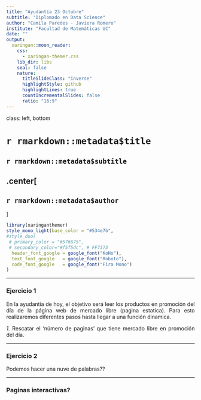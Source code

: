 ---
title: "Ayudantía 23 Octubre"
subtitle: "Diplomado en Data Science"
author: "Camila Paredes - Javiera Romero"
institute: "Facultad de Matemáticas UC"
date: ""
output:
  xaringan::moon_reader:
    css:  
      - xaringan-themer.css
    lib_dir: libs
    seal: false
    nature:
      titleSlideClass: "inverse"
      highlightStyle: github
      highlightLines: true
      countIncrementalSlides: false
      ratio: "16:9" 
---

class: left, bottom

# `r rmarkdown::metadata$title`
## `r rmarkdown::metadata$subtitle`
.center[
----
## `r rmarkdown::metadata$author`
]


```{r xaringan-themer, include=FALSE, warning=FALSE}
library(xaringanthemer)
style_mono_light(base_color = "#534e7b",
#style_duo(
 # primary_color = "#576675",
 # secondary_color="#f5f5dc", # FF7373
  header_font_google = google_font("KoHo"),
  text_font_google   = google_font("Roboto"),
  code_font_google   = google_font("Fira Mono")
)


```

<style type="text/css">

.remark-slide-content {
    font-size: 23px;
}

p{
text-align: justify;
}

.azul{
color:#23395b ;
}

code.bold{
font-weight: bold;
}

.blanco{
color: white;
}

code.blanco{
color: white;
font-weight: bold;
}

.small{ font-size: 70% }

.large{ font-size: 130% }


tr:nth-child(odd) {background-color: #f5f5f5;}

tr.high {
  background-color: #e64964;
  color: white;
}

td.high {
  background-color: #e64964;
  color: white;
}
th.high {
  background-color: #e64964;
  color: white;
}

td {
  text-align: center;
}


</style> 


---

### Ejercicio 1

En la ayudantia de hoy, el objetivo será leer los productos en promoción del día de la página web de mercado libre (pagina estatica). Para esto realizaremos diferentes pasos hasta llegar a una función dinamica. 

*1.* Rescatar el 'número de paginas' que tiene mercado libre en promoción del día.

---

### Ejercicio 2

Podemos hacer una nuve de palabras??

---

### Paginas interactivas?





